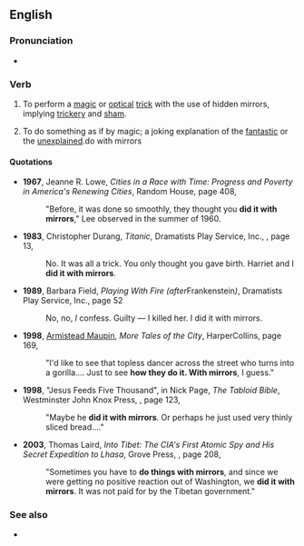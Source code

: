 ==English==

===Pronunciation===
* {{audio|en-au-do with mirrors.ogg|Audio (AU)|lang=en}}

===Verb===
{{head|en|verb}}

# {{lb|en|transitive|idiomatic}} To perform a [[magic]] or [[optical]] [[trick]] with the use of hidden mirrors, implying [[trickery]] and [[sham]].
# {{lb|en|transitive|idiomatic}} To do something as if by magic; a joking explanation of the [[fantastic]] or the [[unexplained]].do with mirrors

====Quotations====
* '''1967''', Jeanne R. Lowe, ''Cities in a Race with Time: Progress and Poverty in America's Renewing Cities'', Random House, page 408,<!--unconfirmed ---- just bgc on-results-page view -->
*: "Before, it was done so smoothly, they thought you '''did it with mirrors'''," Lee observed in the summer of 1960.
* '''1983''', Christopher Durang, ''Titanic'', Dramatists Play Service, Inc., {{ISBN|0822211556}}, page 13,
*: No. It was all a trick. You only thought you gave birth. Harriet and I '''did it with mirrors'''.
* '''1989''', Barbara Field, ''Playing With Fire (after ''Frankenstein'')'', Dramatists Play Service, Inc., {{ISBN|0822208997}} page 52
*: No, no, ''I'' confess. Guilty — I killed her. I did it with mirrors.
* '''1998''', [[w:Armistead Maupin|Armistead Maupin]], ''More Tales of the City'', HarperCollins, {{ISBN|0060929383}} page 169,
*: "I'd like to see that topless dancer across the street who turns into a gorilla.... Just to see '''how they do it. With mirrors''', I guess."
* '''1998''', "Jesus Feeds Five Thousand", in Nick Page, ''The Tabloid Bible'', Westminster John Knox Press, {{ISBN|0664258433}}, page 123,
*: "Maybe he '''did it with mirrors'''. Or perhaps he just used very thinly sliced bread...."
* '''2003''', Thomas Laird, ''Into Tibet: The CIA's First Atomic Spy and His Secret Expedition to Lhasa'', Grove Press, {{ISBN|080213999X}}, page 208,
*: "Sometimes you have to '''do things with mirrors''', and since we were getting no positive reaction out of Washington, we '''did it with mirrors'''. It was not paid for by the Tibetan government."

===See also===
* {{l|en|magic mirror}}